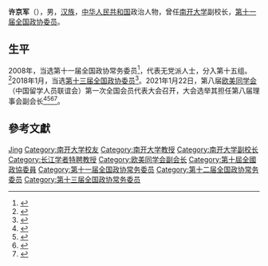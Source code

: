 '''许京军'''（{{bd|1966年|4月|}}），男，[[汉族|汉族]]，[[中华人民共和国|中华人民共和国]]政治人物，曾任[[南开大学|南开大学]]副校长，[[第十一届全国政协委员|第十一届全国政协委员]]。

== 生平 ==
2008年，当选第十一届全国政协常务委员<ref>{{cite news|title=第十一届全国政协委员名单|url=http://www.indaa.com.cn/zt/2009qglh/zxzs/200903/t20090303_127573.html|accessdate=2013-04-09|newspaper=新华社北京1月25日电 中国人民政治协商会议第十一届全国委员会委员名单(共2237人，2008年1月25日政协第十届全国委员会常务委员会第二十次会议通过)|date=2008-01-25|deadurl=yes|archiveurl=https://web.archive.org/web/20130928014403/http://www.indaa.com.cn/zt/2009qglh/zxzs/200903/t20090303_127573.html|archivedate=2013-09-28}}</ref>，代表无党派人士，分入第十五组。<ref>{{cite news|title=全国政协信息-许京军|url=http://www.cppcc.gov.cn/CMS/wylibary/showJcwyxtInfoWylibary.action?tabJcwyxt.guid=11W0004920&wytype=wjwy|accessdate=2013-04-11|newspaper=全国政协委员会|archive-date=2018-01-27|archive-url=https://web.archive.org/web/20180127143359/http://www.cppcc.gov.cn/CMS/wylibary/showJcwyxtInfoWylibary.action?tabJcwyxt.guid=11W0004920&wytype=wjwy|dead-url=no}}</ref>2018年1月，当选[[中国人民政治协商会议第十三届全国委员会委员名单|第十三届全国政协委员]]<ref>{{Cite web|url=http://sports.163.com/18/0126/06/D92BRKK400051C89.html|title=中国人民政治协商会议第十三届全国委员会委员名单|accessdate=2018-01-26|last=|work=网易|archive-url=https://web.archive.org/web/20180127143232/http://sports.163.com/18/0126/06/D92BRKK400051C89.html|archive-date=2018-01-27|dead-url=yes}}</ref>。2021年1月22日，第八届[[欧美同学会|欧美同学会]]（中国留学人员联谊会）第一次全国会员代表大会召开，大会选举其担任第八届理事会副会长<ref>{{Cite web|title=欧美同学会（中国留学人员联谊会）第八届理事会会长、副会长、理事名单_欧美同学会|url=http://www.wrsa.net/content_41469454.htm|access-date=2021-06-08|work=www.wrsa.net}}</ref><ref>{{Cite web|title=欧美同学会第八届理事会会长会2021年第一次会议召开_欧美同学会|url=http://www.wrsa.net/content_41453027.htm|access-date=2021-06-08|work=www.wrsa.net}}</ref><ref>{{Cite web|title=丁仲礼当选欧美同学会第八届理事会会长|url=https://www.guancha.cn/politics/2021_01_23_578920.shtml|access-date=2021-06-08|work=www.guancha.cn}}</ref><ref>{{Cite web|title=丁仲礼当选欧美同学会第八届理事会会长-新华网|url=http://www.xinhuanet.com/politics/2021-01/23/c_1127016684.htm?baike|access-date=2021-06-08|work=www.xinhuanet.com}}</ref>。

== 參考文獻 ==
{{reflist}}
{{第二批“长江学者奖励计划”特聘教授}}
{{Navboxes
| title  = 许京军在[[欧美同学会|欧美同学会]]的职务
| list1  =
{{欧美同学会第八届理事会}}
}}

{{Authority control}}

{{DEFAULTSORT:Xu许}}
[[Category:许姓|Jing]]
[[Category:南开大学校友|Category:南开大学校友]]
[[Category:南开大学教授|Category:南开大学教授]]
[[Category:南开大学副校长|Category:南开大学副校长]]
[[Category:长江学者特聘教授|Category:长江学者特聘教授]]
[[Category:欧美同学会副会长|Category:欧美同学会副会长]]
[[Category:第十屆全國政協委員|Category:第十屆全國政協委員]]
[[Category:第十一届全国政协常务委员|Category:第十一届全国政协常务委员]]
[[Category:第十二届全国政协常务委员|Category:第十二届全国政协常务委员]]
[[Category:第十三届全国政协常务委员|Category:第十三届全国政协常务委员]]